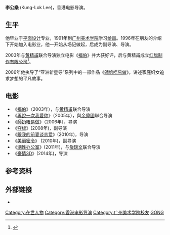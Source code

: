 {{Otheruses|李公乐 (1962年)|other=中共安阳市委书记}}
{{blpsources|time=2020-12-01}}
{{藝人
|姓名 = 李公樂
|類型 = 导演
|圖片 = 
|圖片尺寸 = 
|圖片簡介 = 
|原名 = 
|外文名 = 
|外文 =  
|羅馬拼音 = 
|英文名 = 
|暱稱 = 
|其他藝名 = 
|國籍 = {{CHN-HKG}}
|民族 = 
|籍貫 = 
|出生日期 = 
|出生地點 = 
|逝世日期 = 
|逝世地點 = 
|職業 = [[导演|导演]] 
|語言 = 
|教育程度 = [[广州美术学院|广州美术学院]]
|宗教信仰 =
|配偶 = 
|兒女 = 
|父母 = 
|音樂類型 = 
|演奏樂器 = 
|出生地 = 
|出道作 = 
|唱片公司 = 
|經紀公司 = [[红旗制作有限公司|红旗制作有限公司]]
|網站 = 
|相關團體 = 
|獎項 = 
|IMDb = 
}}

'''李公樂''' ({{bd|1970年||||}}Kung-Lok Lee)，香港电影导演。

== 生平 ==
他毕业于[[平面设计|平面设计]]专业，1991年到[[广州美术学院|广州美术学院]]学习[[绘画|绘画]]。1996年在朋友的介绍下开始加入电影业，他一开始从场记做起，后成为副导演、导演。

2003年与[[黄精甫|黄精甫]]联合导演独立电影《[[福伯|福伯]]》并大获好评，后与黄精甫成立[[红旗制作有限公司|红旗制作有限公司]]<ref>{{cite web|url=http://www.funshion.com/subject/feature/36303/|language=|title=疯狂主妇幕后花絮|publisher=风行|date=|accessdate=|deadurl=yes|archiveurl=https://archive.is/20120731095448/http://www.funshion.com/subject/feature/36303/|archivedate=2012-07-31}}</ref>。

2006年他执导了“亚洲新星导”系列中的一部作品《[[師奶唔易做|師奶唔易做]]》，讲述家庭妇女追求梦想的平凡故事。

== 电影 ==
*《[[福伯|福伯]]》（2003年），与[[黄精甫|黄精甫]]联合导演
*《[[再說一次我愛你|再說一次我愛你]]》（2005年），與[[余偉國|余偉國]]聯合导演
*《[[師奶唔易做|師奶唔易做]]》（2006年），导演
*《[[奪標_(電影)|夺标]]》(2008年)，副导演
*《[[跟我的前妻谈恋爱|跟我的前妻谈恋爱]]》(2010年)，导演
*《[[美丽密令|美丽密令]]》 (2010年)，副导演	
*《[[潮性办公室|潮性办公室]]》(2011年)，与[[詹瑞文|詹瑞文]]联合导演
*《[[豪情3D|豪情3D]]》(2014年)，导演

== 参考资料 ==
{{reflist}}

== 外部链接 ==
*{{mtime|905292|李公乐}}

{{DEFAULTSORT:LI}}
[[Category:在世人物|Category:在世人物]]
[[Category:香港电影导演|Category:香港电影导演]]
[[Category:广州美术学院校友|Category:广州美术学院校友]]
[[Category:李姓|GONG]]